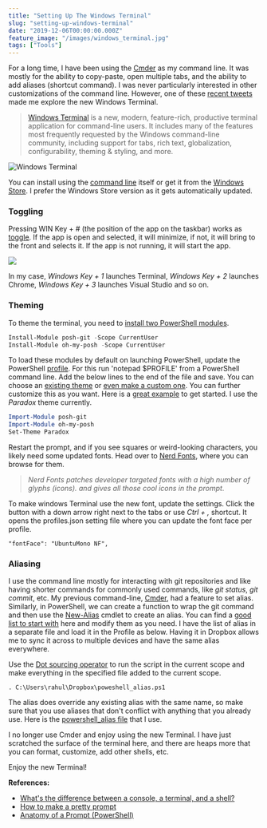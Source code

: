 ```yaml
---
title: "Setting Up The Windows Terminal"
slug: "setting-up-windows-terminal"
date: "2019-12-06T00:00:00.000Z"
feature_image: "/images/windows_terminal.jpg"
tags: ["Tools"]
---
```


For a long time, I have been using the [Cmder](/posts/cmder-portable-console-emulator-for-windows/) as my command line. It was mostly for the ability to copy-paste, open multiple tabs, and the ability to add aliases (shortcut command). I was never particularly interested in other customizations of the command line. However, one of these [recent tweets](https://twitter.com/bradwilson/status/1199826823628017664) made me explore the new Windows Terminal.

> [Windows Terminal](https://github.com/microsoft/terminal) is a new, modern, feature-rich, productive terminal application for command-line users. It includes many of the features most frequently requested by the Windows command-line community, including support for tabs, rich text, globalization, configurability, theming & styling, and more.

![Windows Terminal](/images/windows_terminal.jpg)

You can install using the [command line](https://github.com/microsoft/terminal#installing-and-running-windows-terminal) itself or get it from the [Windows Store](https://www.microsoft.com/en-us/p/windows-terminal-preview/9n0dx20hk701#activetab=pivot:overviewtab). I prefer the Windows Store version as it gets automatically updated.

### Toggling

Pressing WIN Key + # (the position of the app on the taskbar) works as [toggle](https://www.itprotoday.com/access-taskbar-keyboard-shortcuts). If the app is open and selected, it will minimize, if not, it will bring to the front and selects it. If the app is not running, it will start the app.

![](/images/windows_terminal_toggle.jpg)

In my case, _Windows Key + 1_ launches Terminal, _Windows Key + 2_ launches Chrome, _Windows Key + 3_ launches Visual Studio and so on.

### Theming

To theme the terminal, you need to [install two PowerShell modules](https://github.com/JanDeDobbeleer/oh-my-posh?WT.mc_id=-blog-scottha#installation).

```powershell
Install-Module posh-git -Scope CurrentUser
Install-Module oh-my-posh -Scope CurrentUser
```
    

To load these modules by default on launching PowerShell, update the PowerShell [profile](https://docs.microsoft.com/en-us/powershell/module/microsoft.powershell.core/about/about_profiles?view=powershell-6#the-profile-variable). For this run 'notepad $PROFILE' from a PowerShell command line. Add the below lines to the end of the file and save. You can choose an [existing theme](https://github.com/JanDeDobbeleer/oh-my-posh?WT.mc_id=-blog-scottha#themes) or [even make a custom one](https://github.com/JanDeDobbeleer/oh-my-posh?WT.mc_id=-blog-scottha#creating-your-own-theme). You can further customize this as you want. Here is a [great example](https://bradwilson.io/blog/prompt/powershell#windowsterminal) to get started. I use the _Paradox_ theme currently.

```powershell
Import-Module posh-git
Import-Module oh-my-posh
Set-Theme Paradox
```
    

Restart the prompt, and if you see squares or weird-looking characters, you likely need some updated fonts. Head over to [Nerd Fonts](https://www.nerdfonts.com/), where you can browse for them.

> _Nerd Fonts patches developer targeted fonts with a high number of glyphs (icons). and gives all those cool icons in the prompt_.

To make windows Terminal use the new font, update the settings. Click the button with a down arrow right next to the tabs or use _Ctrl + ,_ shortcut. It opens the profiles.json setting file where you can update the font face per profile.

    "fontFace": "UbuntuMono NF",
    

### Aliasing

I use the command line mostly for interacting with git repositories and like having shorter commands for commonly used commands, like _git status_, _git commit_, etc. My previous command-line, [Cmder](/posts/cmder-portable-console-emulator-for-windows/), had a feature to set alias. Similarly, in PowerShell, we can create a function to wrap the git command and then use the [New-Alias](https://docs.microsoft.com/en-us/powershell/module/microsoft.powershell.utility/new-alias?view=powershell-6) cmdlet to create an alias. You can find a [good list to start with](https://stackoverflow.com/a/23201953/1948745) here and modify them as you need. I have the list of alias in a separate file and load it in the Profile as below. Having it in Dropbox allows me to sync it across to multiple devices and have the same alias everywhere.

Use the [Dot sourcing operator](https://docs.microsoft.com/en-us/powershell/module/microsoft.powershell.core/about/about_operators?view=powershell-6#dot-sourcing-operator-) to run the script in the current scope and make everything in the specified file added to the current scope.

    . C:\Users\rahul\Dropbox\poweshell_alias.ps1
    

The alias does override any existing alias with the same name, so make sure that you use aliases that don't conflict with anything that you already use. Here is the [powershell\_alias file](https://gist.github.com/rahulpnath/8a6413dadf8759ffbc9778d018ab2039) that I use.

I no longer use Cmder and enjoy using the new Terminal. I have just scratched the surface of the terminal here, and there are heaps more that you can format, customize, add other shells, etc.

Enjoy the new Terminal!

**References:**

*   [What's the difference between a console, a terminal, and a shell?](https://www.hanselman.com/blog/WhatsTheDifferenceBetweenAConsoleATerminalAndAShell.aspx)
*   [How to make a pretty prompt](https://www.hanselman.com/blog/HowToMakeAPrettyPromptInWindowsTerminalWithPowerlineNerdFontsCascadiaCodeWSLAndOhmyposh.aspx)
*   [Anatomy of a Prompt (PowerShell)](https://bradwilson.io/blog/prompt/powershell#windowsterminal)